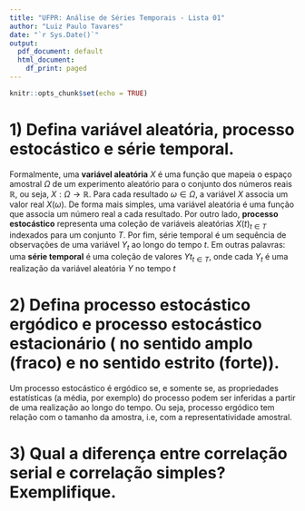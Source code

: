 ```yaml
---
title: "UFPR: Análise de Séries Temporais - Lista 01"
author: "Luiz Paulo Tavares"
date: "`r Sys.Date()`"
output:
  pdf_document: default
  html_document:
    df_print: paged
---
```


```r
knitr::opts_chunk$set(echo = TRUE)
```

# 1) Defina variável aleatória, processo estocástico e série temporal.

Formalmente, uma **variável aleatória** $X$ é uma função que mapeia o espaço amostral $\Omega$ de um experimento aleatório para o conjunto dos números reais $\mathbb{R}$, ou seja, $X: \Omega \to \mathbb{R}$. Para cada resultado $\omega \in \Omega$, a variável $X$ associa um valor real $X(\omega)$. De forma mais simples, uma variável aleatória é uma função que associa um número real a cada resultado. Por outro lado, **processo estocástico** representa uma coleção de variáveis aleatórias ${X(t)_{t \in T}}$ indexados para um conjunto $T$. Por fim, série temporal é um sequência de observações de uma variável $Y_{t}$ ao longo do tempo $t$. Em outras palavras: uma **série temporal** é uma coleção de valores ${Yt_{t \in T}}$, onde cada $Y_{t}$ é uma realização da variável aleatória $Y$ no tempo $t$

# 2) Defina processo estocástico ergódico e processo estocástico estacionário ( no sentido amplo (fraco) e no sentido estrito (forte)).

Um processo estocástico é ergódico se, e somente se, as propriedades estatísticas (a média, por exemplo) do processo podem ser inferidas a partir de uma realização ao longo do tempo. Ou seja, processo ergódico tem relação com o tamanho da amostra, i.e, com a representatividade amostral. 

# 3) Qual a diferença entre correlação serial e correlação simples? Exemplifique.
